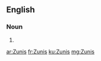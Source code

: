 {{also|zunis|Zuñis}}
==English==

===Noun===
{{head|en|noun plural form}}

# {{plural of|Zuni|lang=en}}

[[ar:Zunis]]
[[fr:Zunis]]
[[ku:Zunis]]
[[mg:Zunis]]